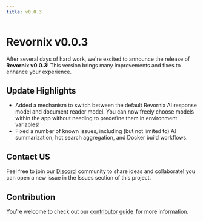 ```yaml
---
title: v0.0.3
---
```


# Revornix v0.0.3

After several days of hard work, we're excited to announce the release of **Revornix v0.0.3**! This version brings many improvements and fixes to enhance your experience.

## Update Highlights

- Added a mechanism to switch between the default Revornix AI response model and document reader model. You can now freely choose models within the app without needing to predefine them in environment variables!
- Fixed a number of known issues, including (but not limited to) AI summarization, hot search aggregation, and Docker build workflows.

## Contact US

Feel free to join our [Discord ](https://discord.com/invite/3XZfz84aPN) community to share ideas and collaborate!
you can open a new issue in the Issues section of this project.

## Contribution

You’re welcome to check out our [contributor guide ](https://revornix.com/docs/developer/contribute) for more information.